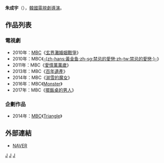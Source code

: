 {{藝人
| 姓名     = 朱成宇
| 類型     = 導演
| 圖片     = 
| 圖片尺寸 = 
| 圖片簡介 = 
| 原名     =  
| 外文名   = 주성우
| 外文     = ko
| 羅馬拼音 = Joo Sung Woo
| 英文名   = 
| 綽號     = 
| 其他藝名 = 
| 國籍     = {{ROK}}
| 民族     = 
| 籍貫     = 
| 出生日期 = 
| 出生地點 = 
| 職業     = [[導演|導演]]
| 語言     = [[韓語|韓語]]
| 教育程度 = 
| 配偶     = 
| 出身地   = 
| 出道作   = 
| 出道日期 = 2007年
| 代表作   = 
| 活躍年代 = 
| 經紀公司 = [[文化廣播_(韓國)|MBC]]
}}

'''朱成宇'''（{{lang-ko|'''주성우'''}}），[[韓國|韓國]][[電視劇|電視劇]][[導演|導演]]。

== 作品列表 ==
=== 電視劇 ===
*2010年：[[文化廣播_(韓國)|MBC]]《[[玄界灘婚姻戰爭|玄界灘婚姻戰爭]]》
*2010年：MBC《[[黃金魚|-{zh-hans:黃金鱼;zh-sg:禁忌的愛戀;zh-tw:禁忌的愛戀;}-]]》
*2011年：MBC《[[愛情萬萬歲_(韓國電視劇)|愛情萬萬歲]]》
*2013年：MBC《[[百年遺產|百年遺產]]》
*2014年：MBC《[[湔雪的魔女|湔雪的魔女]]》
*2016年：MBC《[[Monster_(電視劇)|Monster]]》
*2017年：MBC《[[擺飯桌的男人|擺飯桌的男人]]》

=== 企劃作品 ===
*2014年：[[文化廣播_(韓國)|MBC]]《[[Triangle_(電視劇)|Triangle]]》
== 外部連結 ==
*[http://people.search.naver.com/search.naver?where=nexearch&query=%EC%A3%BC%EC%84%B1%EC%9A%B0&sm=tab_etc&ie=utf8&key=PeopleService&os=178814 NAVER]{{ko}}



[[Category:韓國導演|J]]
[[Category:韓國電視劇導演|J]]
[[Category:朱姓|J]]